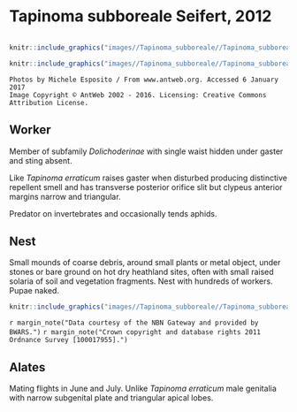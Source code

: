 # **Tapinoma subboreale** Seifert, 2012

```marginfigure
```

```r
knitr::include_graphics("images//Tapinoma_subboreale//Tapinoma_subboreale_head.jpg")
```

```r
knitr::include_graphics("images//Tapinoma_subboreale//Tapinoma_subboreale_side.jpg")
```

```block
Photos by Michele Esposito / From www.antweb.org. Accessed 6 January 2017
Image Copyright © AntWeb 2002 - 2016. Licensing: Creative Commons Attribution License.
```

## Worker
Member of subfamily *Dolichoderinae* with single waist hidden under gaster and sting absent.

Like *Tapinoma erraticum* raises gaster when disturbed producing distinctive repellent smell and has transverse posterior orifice slit but clypeus anterior margins narrow and triangular.

Predator on invertebrates and occasionally tends aphids.

## Nest
Small mounds of coarse debris, around small plants or metal object, under stones or bare ground on hot dry heathland sites, often with small raised solaria of soil and vegetation fragments. Nest with hundreds of workers. Pupae naked.

```r
knitr::include_graphics("images//Tapinoma_subboreale//Tapinoma_subboreale_map.png")
```
`r margin_note("Data courtesy of the NBN Gateway and provided by BWARS.")`
`r margin_note("Crown copyright and database rights 2011 Ordnance Survey [100017955].")`

## Alates
Mating flights in June and July. Unlike *Tapinoma erraticum* male genitalia with narrow subgenital plate and triangular apical lobes.

\pagebreak